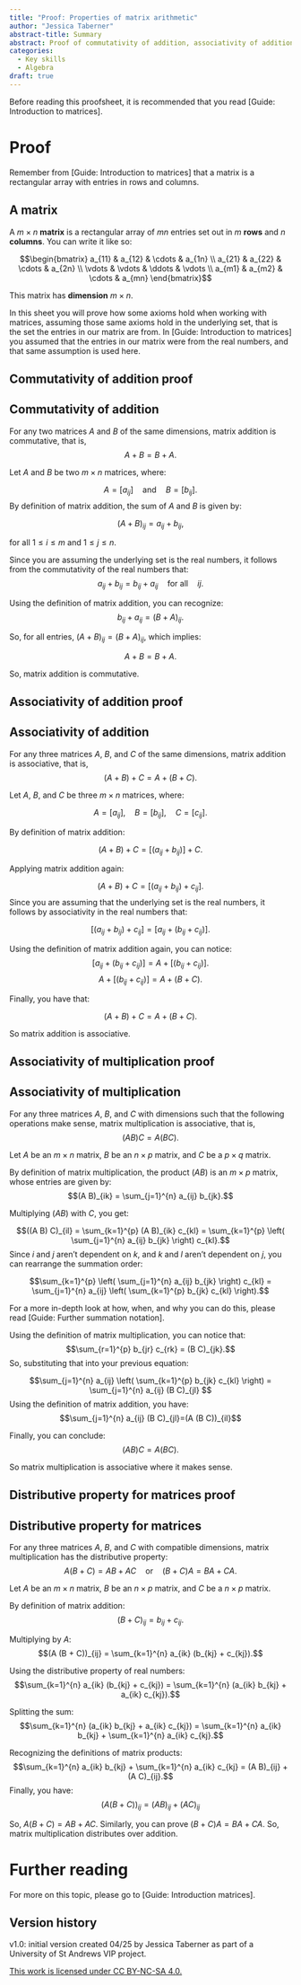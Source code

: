 ---
title: "Proof: Properties of matrix arithmetic"
author: "Jessica Taberner"
abstract-title: Summary
abstract: Proof of commutativity of addition, associativity of addition and multiplication, and distributivity for matrices.
categories:
  - Key skills
  - Algebra
draft: true
---

Before reading this proofsheet, it is recommended that you read [Guide: Introduction to matrices].

# Proof

Remember from [Guide: Introduction to matrices] that a matrix is a rectangular array with entries in rows and columns.

::: callout-note
## A matrix

A $m \times n$ **matrix** is a rectangular array of $mn$ entries set out in $m$ **rows** and $n$ **columns**. You can write it like so:

$$\begin{bmatrix}
a_{11} & a_{12} & \cdots & a_{1n} \\
a_{21} & a_{22} & \cdots & a_{2n} \\
\vdots & \vdots & \ddots & \vdots \\
a_{m1} & a_{m2} & \cdots & a_{mn}
\end{bmatrix}$$

This matrix has **dimension** $m \times n$.
:::

In this sheet you will prove how some axioms hold when working with matrices, assuming those same axioms hold in the underlying set, that is the set the entries in our matrix are from. In [Guide: Introduction to matrices] you assumed that the entries in our matrix were from the real numbers, and that same assumption is used here.

## Commutativity of addition proof

::: {.callout-note}
## Commutativity of addition
For any two matrices $A$ and $B$ of the same dimensions, matrix addition is commutative, that is,
$$A + B = B + A.$$
:::
Let $A$ and $B$ be two $m \times n$ matrices, where:

$$A = [a_{ij}] \quad \text{and} \quad B = [b_{ij}].$$
By definition of matrix addition, the sum of $A$ and $B$ is given by:

$$(A + B)_{ij} = a_{ij} + b_{ij},$$

for all $1 \leq i \leq m$ and $1 \leq j \leq n$.

Since you are assuming the underlying set is the real numbers, it follows from the commutativity of the real numbers that:
$$a_{ij} + b_{ij} = b_{ij} + a_{ij} \quad\textsf{for all}\quad ij.$$

Using the definition of matrix addition, you can recognize:
$$b_{ij} + a_{ij} = (B + A)_{ij}.$$

So, for all entries, $(A + B)_{ij} = (B + A)_{ij}$, which implies:

$$A + B = B + A.$$

So, matrix addition is commutative.

## Associativity of addition proof

::: {.callout-note}
## Associativity of addition
For any three matrices $A$, $B$, and $C$ of the same dimensions, matrix addition is associative, that is,
$$(A + B) + C = A + (B + C).$$
:::
Let $A$, $B$, and $C$ be three $m \times n$ matrices, where:

$$A = [a_{ij}], \quad B = [b_{ij}], \quad C = [c_{ij}].$$

By definition of matrix addition:

$$(A + B) + C = [(a_{ij} + b_{ij})] + C.$$

Applying matrix addition again:

$$(A + B) + C= [(a_{ij} + b_{ij}) + c_{ij}].$$
Since you are assuming that the underlying set is the real numbers, it follows by associativity in the real numbers that:

$$[(a_{ij} + b_{ij}) + c_{ij}] = [a_{ij} + (b_{ij} + c_{ij})].$$

Using the definition of matrix addition again, you can notice:
$$[a_{ij} + (b_{ij} + c_{ij})] = A + [(b_{ij} + c_{ij})].$$
$$A + [(b_{ij} + c_{ij})] =A + (B + C).$$

Finally, you have that:

$$(A + B) + C = A + (B + C).$$

So matrix addition is associative.

## Associativity of multiplication proof

::: {.callout-note}
## Associativity of multiplication
For any three matrices $A$, $B$, and $C$ with dimensions such that the following operations make sense, matrix multiplication is associative, that is,
$$(A  B)  C = A  (B  C).$$
:::
Let $A$ be an $m \times n$ matrix, $B$ be an $n \times p$ matrix, and $C$ be a $p \times q$ matrix. 

By definition of matrix multiplication, the product $(A B)$ is an $m \times p$ matrix, whose entries are given by:
$$(A B)_{ik} = \sum_{j=1}^{n} a_{ij} b_{jk}.$$

Multiplying $(A B)$ with $C$, you get:

$$((A B) C)_{il} = \sum_{k=1}^{p} (A B)_{ik} c_{kl} = \sum_{k=1}^{p} \left( \sum_{j=1}^{n} a_{ij} b_{jk} \right) c_{kl}.$$
Since $i$ and $j$ aren't dependent on $k$, and $k$ and $l$ aren't dependent on $j$, you can rearrange the summation order:

$$\sum_{k=1}^{p} \left( \sum_{j=1}^{n} a_{ij} b_{jk} \right) c_{kl} = \sum_{j=1}^{n} a_{ij} \left( \sum_{k=1}^{p} b_{jk} c_{kl} \right).$$

For a more in-depth look at how, when, and why you can do this, please read [Guide: Further summation notation].

Using the definition of matrix multiplication, you can notice that:
$$\sum_{r=1}^{p} b_{jr} c_{rk} = (B C)_{jk}.$$
So, substituting that into your previous equation:

$$\sum_{j=1}^{n} a_{ij} \left( \sum_{k=1}^{p} b_{jk} c_{kl} \right) =  \sum_{j=1}^{n} a_{ij} (B C)_{jl} $$
Using the definition of matrix addition, you have:
$$\sum_{j=1}^{n} a_{ij} (B C)_{jl}=(A (B C))_{il}$$

Finally, you can conclude:
$$(A B) C = A (B C).$$

So matrix multiplication is associative where it makes sense.

## Distributive property for matrices proof

:::{.callout-note}
## Distributive property for matrices
For any three matrices $A$, $B$, and $C$ with compatible dimensions, matrix multiplication has the distributive property:
$$A (B + C) = A B + A C \quad\textsf{or} \quad (B + C) A = B A + C A.$$
:::

Let $A$ be an $m \times n$ matrix, $B$ be an $n \times p$ matrix, and $C$ be a $n \times p$ matrix. 

By definition of matrix addition:
$$(B + C)_{ij} = b_{ij} + c_{ij}.$$

Multiplying by $A$:
$$(A (B + C))_{ij} = \sum_{k=1}^{n} a_{ik} (b_{kj} + c_{kj}).$$

Using the distributive property of real numbers:
$$\sum_{k=1}^{n} a_{ik} (b_{kj} + c_{kj}) = \sum_{k=1}^{n} (a_{ik} b_{kj} + a_{ik} c_{kj}).$$

Splitting the sum:
$$\sum_{k=1}^{n} (a_{ik} b_{kj} + a_{ik} c_{kj}) = \sum_{k=1}^{n} a_{ik} b_{kj} + \sum_{k=1}^{n} a_{ik} c_{kj}.$$

Recognizing the definitions of matrix products:
$$\sum_{k=1}^{n} a_{ik} b_{kj} + \sum_{k=1}^{n} a_{ik} c_{kj} = (A B)_{ij} + (A C)_{ij}.$$
Finally, you have:
$$(A (B + C))_{ij} = (A B)_{ij} + (A C)_{ij}$$

So, $A (B + C) = A B + A C$. Similarly, you can prove $(B + C) A = B A + C A$. So, matrix multiplication distributes over addition.

# Further reading

For more on this topic, please go to [Guide: Introduction matrices].

## Version history {-}

v1.0: initial version created 04/25 by Jessica Taberner as part of a University of St Andrews VIP project.
  
[This work is licensed under CC BY-NC-SA 4.0.](https://creativecommons.org/licenses/by-nc-sa/4.0/?ref=chooser-v1)